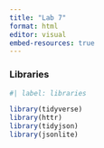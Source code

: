 ```yaml
---
title: "Lab 7"
format: html
editor: visual
embed-resources: true
---
```


### Libraries

```r
#| label: libraries

library(tidyverse)
library(httr)
library(tidyjson)
library(jsonlite)

```
